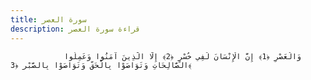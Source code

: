 ```yaml
---
title: سورة العصر
description: قراءة سورة العصر
---
```


                وَالْعَصْرِ ﴿1﴾ إِنَّ الْإِنْسَانَ لَفِي خُسْرٍ ﴿2﴾ إِلَّا الَّذِينَ آمَنُوا وَعَمِلُوا الصَّالِحَاتِ وَتَوَاصَوْا بِالْحَقِّ وَتَوَاصَوْا بِالصَّبْرِ ﴿3﴾
